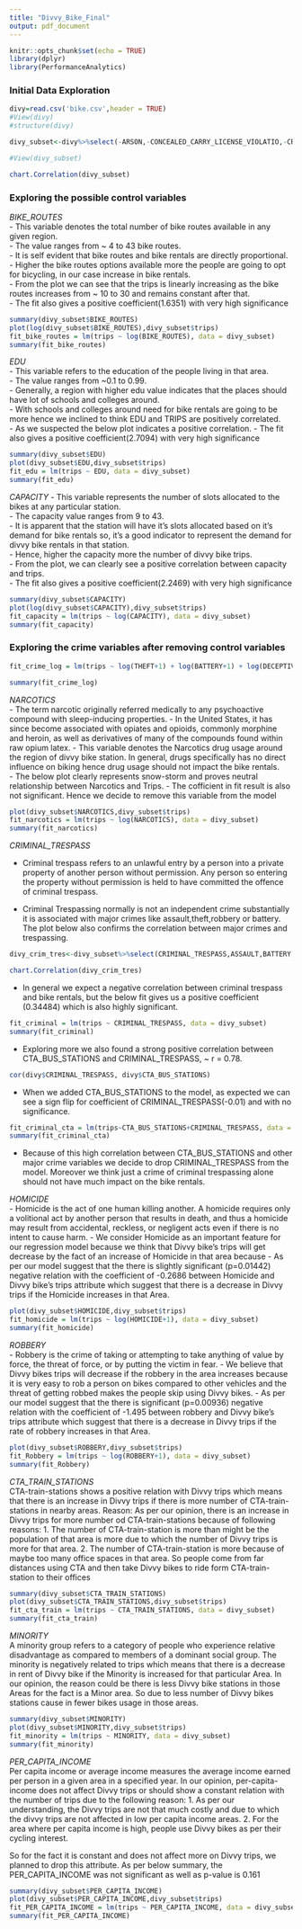 ```yaml
---
title: "Divvy_Bike_Final"
output: pdf_document
---
```


```r
knitr::opts_chunk$set(echo = TRUE)
library(dplyr)
library(PerformanceAnalytics)
```

### Initial Data Exploration
```r
divy=read.csv('bike.csv',header = TRUE)
#View(divy)
#structure(divy)

divy_subset<-divy%>%select(-ARSON,-CONCEALED_CARRY_LICENSE_VIOLATIO,-CRIM_SEXUAL_ASSAULT,-CRIMINAL_DAMAGE,-GAMBLING,-HUMAN_TRAFFICKING,-INTERFERENCE_WITH_PUBLIC_OFFICER,-INTIMIDATION,-KIDNAPPING,-LIQUOR_LAW_VIOLATION,-MOTOR_VEHICLE_THEFT,-NON_CRIMINAL,-OBSCENITY,-OFFENSE_INVOLVING_CHILDREN,-OTHER_NARCOTIC_VIOLATION,-OTHER_OFFENSE,-PROSTITUTION,-PUBLIC_INDECENCY,-PUBLIC_PEACE_VIOLATION,-SEX_OFFENSE,-STALKING,-WEAPONS_VIOLATION,-i)

#View(divy_subset)

chart.Correlation(divy_subset)
```
### Exploring the possible control variables

*BIKE_ROUTES*   
- This variable denotes the total number of bike routes available in any given region.       
- The value ranges from ~ 4 to 43 bike routes.    
- It is self evident that bike routes and bike rentals are directly proportional.    
- Higher the bike routes options available more the people are going to opt for bicycling, in our case increase in bike rentals.    
- From the plot we can see that the trips is linearly increasing as the bike routes increases from ~ 10 to 30 and remains constant after that.   
- The fit also gives a positive coefficient(1.6351) with very high significance   

```r
summary(divy_subset$BIKE_ROUTES)
plot(log(divy_subset$BIKE_ROUTES),divy_subset$trips)
fit_bike_routes = lm(trips ~ log(BIKE_ROUTES), data = divy_subset)
summary(fit_bike_routes)
```
*EDU*   
- This variable refers to the education of the people living in that area.     
- The value ranges from ~0.1 to 0.99.     
- Generally, a region with higher edu value indicates that the places should have lot of schools and colleges around.     
- With schools and colleges around need for bike rentals are going to be more hence we inclined to think EDU and TRIPS are positively correlated.   
- As we suspected the below plot indicates a positive correlation.
- The fit also gives a positive coefficient(2.7094) with very high significance  

```r
summary(divy_subset$EDU)
plot(divy_subset$EDU,divy_subset$trips)
fit_edu = lm(trips ~ EDU, data = divy_subset)
summary(fit_edu)
```
*CAPACITY*
- This variable represents the number of slots allocated to the bikes at any particular station.   
- The capacity value ranges from 9 to 43.   
- It is apparent that the station will have it’s slots allocated based on it’s demand for bike rentals so, it’s a good indicator to represent the demand for divvy bike rentals in that station.    
- Hence, higher the capacity more the number of divvy bike trips.    
- From the plot, we can clearly see a positive correlation between capacity and trips.     
- The fit also gives a positive coefficient(2.2469) with very high significance

```r
summary(divy_subset$CAPACITY)
plot(log(divy_subset$CAPACITY),divy_subset$trips)
fit_capacity = lm(trips ~ log(CAPACITY), data = divy_subset)
summary(fit_capacity)
```


### Exploring the crime variables after removing control variables

```r
fit_crime_log = lm(trips ~ log(THEFT+1) + log(BATTERY+1) + log(DECEPTIVE_PRACTICE+1) +  log(BURGLARY+1) +log(ASSAULT+1) + log(ROBBERY+1) + log(CRIMINAL_TRESPASS+1) + log(NARCOTICS+1) + log(HOMICIDE+1), data = divy)

summary(fit_crime_log)
```

*NARCOTICS*  
- The term narcotic originally referred medically to any psychoactive compound with sleep-inducing properties.    - In the United States, it has since become associated with opiates and opioids, commonly morphine and heroin, as well as derivatives of many of the compounds found within raw opium latex.
- This variable denotes the Narcotics drug usage around the region of divvy bike station. In general, drugs specifically has no direct influence on biking hence drug usage should not impact the bike rentals.   
- The below plot clearly represents snow-storm and proves neutral relationship between Narcotics and Trips.
- The cofficient in fit result is also not significant. Hence we decide to remove this variable from the model


```r
plot(divy_subset$NARCOTICS,divy_subset$trips)
fit_narcotics = lm(trips ~ log(NARCOTICS), data = divy_subset)
summary(fit_narcotics)
```
*CRIMINAL_TRESPASS*

- Criminal trespass refers to an unlawful entry by a person into a private property of another person without permission. Any person so entering the property without permission is held to have committed the offence of criminal trespass.      

- Criminal Trespassing normally is not an independent crime substantially it is associated with major crimes like assault,theft,robbery or battery. The plot below also confirms the correlation between major crimes and trespassing.

```r
divy_crim_tres<-divy_subset%>%select(CRIMINAL_TRESPASS,ASSAULT,BATTERY,DECEPTIVE_PRACTICE,ROBBERY,THEFT)

chart.Correlation(divy_crim_tres)
```


- In general we expect a negative correlation between criminal trespass and bike rentals, but the below fit gives us a positive coefficient (0.34484) which is also highly significant.  

```r
fit_criminal = lm(trips ~ CRIMINAL_TRESPASS, data = divy_subset)
summary(fit_criminal)
```


- Exploring more we also found a strong positive correlation between CTA_BUS_STATIONS and CRIMINAL_TRESPASS,  ~ r = 0.78.   

```r
cor(divy$CRIMINAL_TRESPASS, divy$CTA_BUS_STATIONS)
```

- When we added CTA_BUS_STATIONS to the model, as expected we can see a sign flip for coefficient of CRIMINAL_TRESPASS(-0.01) and with no significance.    

```r
fit_criminal_cta = lm(trips~CTA_BUS_STATIONS+CRIMINAL_TRESPASS, data = divy_subset)
summary(fit_criminal_cta)
```

- Because of this high correlation between CTA_BUS_STATIONS and other major crime variables we decide to drop CRIMINAL_TRESPASS from the model. Moreover we think just a crime of criminal trespassing alone should not have much impact on the bike rentals.



*HOMICIDE*  
- Homicide is the act of one human killing another. A homicide requires only a volitional act by another person that results in death, and thus a homicide may result from accidental, reckless, or negligent acts even if there is no intent to cause harm. 
- We consider Homicide as an important feature for our regression model because we think that Divvy bike's trips will get decrease by the fact of an increase of Homicide in that area because 
- As per our model suggest that the there is slightly significant (p=0.01442) negative relation with the coefficient of -0.2686 between Homicide and Divvy bike's trips attribute which suggest that there is a decrease in Divvy trips if the Homicide increases in that Area.  

```r
plot(divy_subset$HOMICIDE,divy_subset$trips)
fit_homicide = lm(trips ~ log(HOMICIDE+1), data = divy_subset)
summary(fit_homicide)
```

*ROBBERY*  
- Robbery is the crime of taking or attempting to take anything of value by force, the threat of force, or by putting the victim in fear. 
- We believe that Divvy bikes trips will decrease if the robbery in the area increases because it is very easy to rob a person on bikes compared to other vehicles and the threat of getting robbed makes the people skip using Divvy bikes.
- As per our model suggest that the there is significant (p=0.00936) negative relation with the coefficient of -1.495 between robbery and Divvy bike's trips attribute which suggest that there is a decrease in Divvy trips if the rate of robbery increases in that Area. 

```r
plot(divy_subset$ROBBERY,divy_subset$trips)
fit_Robbery = lm(trips ~ log(ROBBERY+1), data = divy_subset)
summary(fit_Robbery)
```


*CTA_TRAIN_STATIONS*   
CTA-train-stations shows a positive relation with Divvy trips which means that there is an increase in Divvy trips if there is more number of CTA-train-stations in nearby areas. 
Reason: As per our opinion, there is an increase in Divvy trips for more number od CTA-train-stations because of following reasons:
1. The number of CTA-train-station is more than might be the population of that area is more due to which the number of Divvy trips is more for that area.
2. The number of CTA-train-station is more because of maybe too many office spaces in that area. So people come from far distances using CTA and then take Divvy bikes to ride form CTA-train-station to their offices

```r
summary(divy_subset$CTA_TRAIN_STATIONS)
plot(divy_subset$CTA_TRAIN_STATIONS,divy_subset$trips)
fit_cta_train = lm(trips ~ CTA_TRAIN_STATIONS, data = divy_subset)
summary(fit_cta_train)
```


*MINORITY*   
A minority group refers to a category of people who experience relative disadvantage as compared to members of a dominant social group.
The minority is negatively related to trips which means that there is a decrease in rent of Divvy bike if the Minority is increased for that particular Area. In our opinion, the reason could be there is less Divvy bike stations in those Areas for the fact is a Minor area. So due to less number of Divvy bikes stations cause in fewer bikes usage in those areas.

```r
summary(divy_subset$MINORITY)
plot(divy_subset$MINORITY,divy_subset$trips)
fit_minority = lm(trips ~ MINORITY, data = divy_subset)
summary(fit_minority)
```

*PER_CAPITA_INCOME*   
Per capita income or average income measures the average income earned per person in a given area in a specified year. 
In our opinion, per-capita-income does not affect Divvy trips or should show a constant relation with the number of trips due to the following reason:
1. As per our understanding, the Divvy trips are not that much costly and due to which the divvy trips are not affected in low per capita income areas. 
2. For the area where per capita income is high, people use Divvy bikes as per their cycling interest.

So for the fact it is constant and does not affect more on Divvy trips, we planned to drop this attribute. As per below summary, the PER_CAPITA_INCOME was not significant as well as p-value is 0.161 

```r
summary(divy_subset$PER_CAPITA_INCOME)
plot(divy_subset$PER_CAPITA_INCOME,divy_subset$trips)
fit_PER_CAPITA_INCOME = lm(trips ~ PER_CAPITA_INCOME, data = divy_subset)
summary(fit_PER_CAPITA_INCOME)
```
